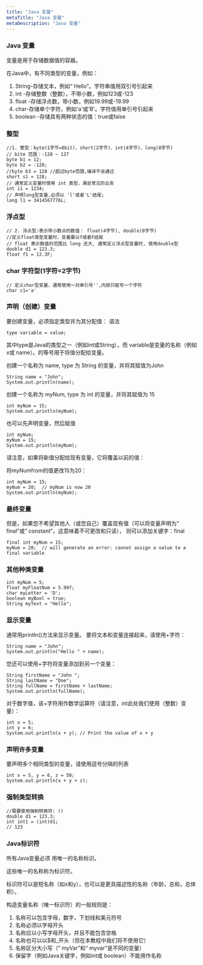```yaml
---
title: "Java 变量"
metaTitle: "Java 变量"
metaDescription: "Java 变量"
---
```


### Java 变量

变量是用于存储数据值的容器。

在Java中，有不同类型的变量，例如：
1. String-存储文本，例如“ Hello”。字符串值用双引号引起来
1. int -存储整数（整数），不带小数，例如123或-123
1. float -存储浮点数，带小数，例如19.99或-19.99
1. char-存储单个字符，例如'a'或'B'。字符值用单引号引起来
1. boolean -存储具有两种状态的值：true或false


### 整型
```
//1. 整型：byte(1字节=8bit)、short(2字节)、int(4字节)、long(8字节)
// bite 范围：-128 ~ 127
byte b1 = 12;
byte b2 = -128;
//byte b3 = 128 //超过byte范围,编译不会通过
short s1 = 128;
// 通常定义变量时使用 int 类型，满足常见的业务
int i1 = 1234;
// 声明long型变量,必须以 'l'或者'L'结尾;
long l1 = 3414567776L;

```

### 浮点型
```
// 2. 浮点型:表示带小数点的数值： float(4字节), double(8字节)
//定义float类型变量时，变量要以f或者F结尾
// float 表示数值的范围比 long 还大, 通常定义浮点型变量时, 使用double型
double d1 = 123.3;
float f1 = 12.3F;
```

### char 字符型(1字符=2字节)
```
// 定义char型变量，通常使用一对单引号'',内部只能写一个字符
char c1='a'
```


### 声明（创建）变量
要创建变量，必须指定类型并为其分配值：
语法
```
type variable = value;
```
其中type是Java的类型之一（例如int或String），而 variable是变量的名称（例如x或 name）。的等号用于将值分配给变量。


创建一个名称为 name, type 为 String 的变量，并将其赋值为John
```
String name = "John";
System.out.println(name);
```


创建一个名称为 myNum, type 为 int 的变量，并将其赋值为 15
```
int myNum = 15;
System.out.println(myNum);
```

也可以先声明变量，然后赋值
```
int myNum;
myNum = 15;
System.out.println(myNum);
```
请注意，如果将新值分配给现有变量，它将覆盖以前的值：

将myNumfrom的值更改15为20：
```
int myNum = 15;
myNum = 20;  // myNum is now 20
System.out.println(myNum);
```

### 最终变量
但是，如果您不希望其他人（或您自己）覆盖现有值（可以将变量声明为“ final”或“ constant”，这意味着不可更改和只读），
则可以添加关键字：final
```
final int myNum = 15;
myNum = 20;  // will generate an error: cannot assign a value to a final variable
```

### 其他种类变量
```
int myNum = 5;
float myFloatNum = 5.99f;
char myLetter = 'D';
boolean myBool = true;
String myText = "Hello";
```


### 显示变量
通常用println()方法来显示变量。
要将文本和变量连接起来，请使用+字符：
```
String name = "John";
System.out.println("Hello " + name);
```

您还可以使用+字符将变量添加到另一个变量：
```
String firstName = "John ";
String lastName = "Doe";
String fullName = firstName + lastName;
System.out.println(fullName);
```

对于数字值，该+字符用作数学运算符（请注意，int此处我们使用（整数）变量）：
```
int x = 5;
int y = 6;
System.out.println(x + y); // Print the value of x + y
```

### 声明许多变量
要声明多个相同类型的变量，请使用逗号分隔的列表
```
int x = 5, y = 6, z = 50;
System.out.println(x + y + z);
```

### 强制类型转换
```
//需要使用强制转换符: ()
double d1 = 123.3;
int int1 = (int)d1;
// 123
```

### Java标识符
所有Java变量必须 用唯一的名称标识。

这些唯一的名称称为标识符。

标识符可以是短名称（如x和y），也可以是更具描述性的名称（年龄，总和，总体积）。

构造变量名称（唯一标识符）的一般规则是：
1. 名称可以包含字母，数字，下划线和美元符号
1. 名称必须以字母开头
1. 名称应以小写字母开头，并且不能包含空格
1. 名称也可以以$和_开头（但在本教程中我们将不使用它）
1. 名称区分大小写（“ myVar”和“ myvar”是不同的变量）
1. 保留字（例如Java关键字，例如int或 boolean）不能用作名称